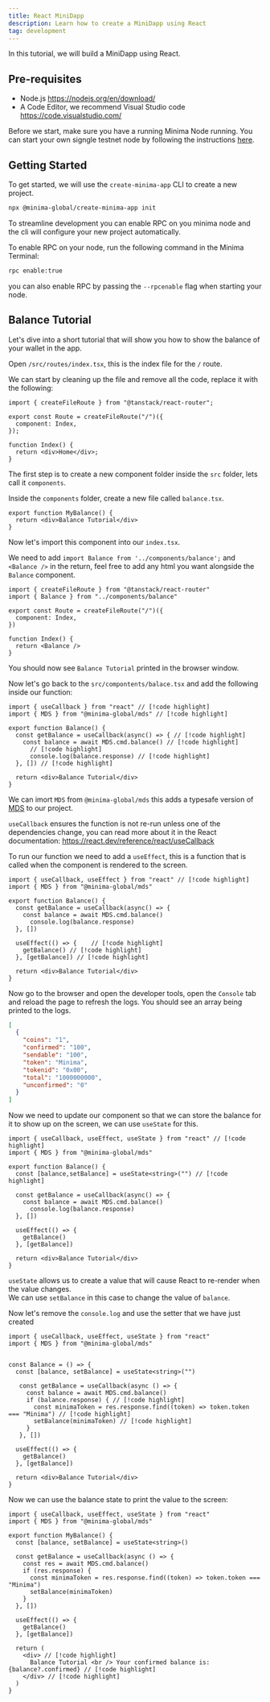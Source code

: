 ---
title: React MiniDapp
description: Learn how to create a MiniDapp using React
tag: development
---

In this tutorial, we will build a MiniDapp using React.

## Pre-requisites

- Node.js https://nodejs.org/en/download/
- A Code Editor, we recommend Visual Studio code https://code.visualstudio.com/

Before we start, make sure you have a running Minima Node running. You can start your own signgle testnet node by following the instructions [here](/docs/development/testnet-single).

## Getting Started

To get started, we will use the `create-minima-app` CLI to create a new project.

```bash title="Terminal"
npx @minima-global/create-minima-app init
```
To streamline development you can enable RPC on you minima node and the cli will configure your new project automatically.

To enable RPC on your node, run the following command in the Minima Terminal:

```bash title="Terminal"
rpc enable:true
```

you can also enable RPC by passing the `--rpcenable` flag when starting your node.

<AutoPlay src="/create-minima-app.mov" />


## Balance Tutorial

Let's dive into a short tutorial that will show you how to show the balance of your wallet in the app.

Open `/src/routes/index.tsx`, this is the index file for the `/` route.

We can start by cleaning up the file and remove all the code, replace it with the following:

```tsx title="index.tsx"
import { createFileRoute } from "@tanstack/react-router";

export const Route = createFileRoute("/")({
  component: Index,
});

function Index() {
  return <div>Home</div>;
}
```

The first step is to create a new component folder inside the `src` folder, lets call it `components`.

Inside the `components` folder, create a new file called `balance.tsx`.

```tsx title="balance.tsx"
export function MyBalance() {
  return <div>Balance Tutorial</div>
}
```

Now let's import this component into our `index.tsx`.

We need to add `import Balance from '../components/balance';` and `<Balance />` in the return, feel free to add any html you want alongside the `Balance` component.

```tsx title="index.tsx"
import { createFileRoute } from "@tanstack/react-router"
import { Balance } from "../components/balance"

export const Route = createFileRoute("/")({
  component: Index,
})

function Index() {
  return <Balance />
}

```

You should now see `Balance Tutorial` printed in the browser window.

Now let's go back to the `src/compontents/balace.tsx` and add the following inside our function:

```tsx
import { useCallback } from "react" // [!code highlight]
import { MDS } from "@minima-global/mds" // [!code highlight]

export function Balance() {
  const getBalance = useCallback(async() => { // [!code highlight]
    const balance = await MDS.cmd.balance() // [!code highlight]
      // [!code highlight]
      console.log(balance.response) // [!code highlight]
  }, []) // [!code highlight]

  return <div>Balance Tutorial</div>
}

```
We can imort `MDS` from `@minima-global/mds` this adds a typesafe version of [MDS](/docs/development/using-typescript) to our project.

`useCallback` ensures the function is not re-run unless one of the dependencies change, you can read more about it in the React documentation: https://react.dev/reference/react/useCallback

To run our function we need to add a `useEffect`, this is a function that is called when the component is rendered to the screen.

```tsx
import { useCallback, useEffect } from "react" // [!code highlight]
import { MDS } from "@minima-global/mds"

export function Balance() {
  const getBalance = useCallback(async() => {
    const balance = await MDS.cmd.balance()
      console.log(balance.response)
  }, [])

  useEffect(() => {    // [!code highlight]
    getBalance() // [!code highlight]
  }, [getBalance]) // [!code highlight]

  return <div>Balance Tutorial</div>
}

```

Now go to the browser and open the developer tools, open the `Console` tab and reload the page to refresh the logs. You should see an array being printed to the logs.

```json
[
  {
    "coins": "1",
    "confirmed": "100",
    "sendable": "100",
    "token": "Minima",
    "tokenid": "0x00",
    "total": "1000000000",
    "unconfirmed": "0"
  }
]
```

Now we need to update our component so that we can store the balance for it to show up on the screen, we can use `useState` for this.


```tsx
import { useCallback, useEffect, useState } from "react" // [!code highlight]
import { MDS } from "@minima-global/mds"

export function Balance() {
  const [balance,setBalance] = useState<string>("") // [!code highlight]

  const getBalance = useCallback(async() => {
    const balance = await MDS.cmd.balance()
      console.log(balance.response)
  }, [])

  useEffect(() => {
    getBalance()
  }, [getBalance])

  return <div>Balance Tutorial</div>
}

```

`useState` allows us to create a value that will cause React to re-render when the value changes. <br/>
We can use `setBalance` in this case to change the value of `balance`.

Now let's remove the `console.log` and use the setter that we have just created

```tsx
import { useCallback, useEffect, useState } from "react"
import { MDS } from "@minima-global/mds"


const Balance = () => {
  const [balance, setBalance] = useState<string>("")

   const getBalance = useCallback(async () => {
     const balance = await MDS.cmd.balance()
     if (balance.response) { // [!code highlight]
       const minimaToken = res.response.find((token) => token.token === "Minima") // [!code highlight]
       setBalance(minimaToken) // [!code highlight]
     }
   }, [])

  useEffect(() => {
    getBalance()
  }, [getBalance])

  return <div>Balance Tutorial</div>
}

```

Now we can use the balance state to print the value to the screen:

```tsx
import { useCallback, useEffect, useState } from "react"
import { MDS } from "@minima-global/mds"

export function MyBalance() {
  const [balance, setBalance] = useState<string>()

  const getBalance = useCallback(async () => {
    const res = await MDS.cmd.balance()
    if (res.response) {
      const minimaToken = res.response.find((token) => token.token === "Minima")
      setBalance(minimaToken)
    }
  }, [])

  useEffect(() => {
    getBalance()
  }, [getBalance])

  return (
    <div> // [!code highlight]
      Balance Tutorial <br /> Your confirmed balance is: {balance?.confirmed} // [!code highlight]
    </div> // [!code highlight]
  )
}
```
